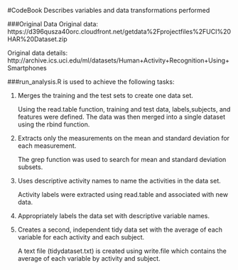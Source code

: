 #CodeBook
Describes variables and data transformations performed

###Original Data
  Original data: https://d396qusza40orc.cloudfront.net/getdata%2Fprojectfiles%2FUCI%20HAR%20Dataset.zip
  
  Original data details: http://archive.ics.uci.edu/ml/datasets/Human+Activity+Recognition+Using+Smartphones

###run_analysis.R is used to achieve the following tasks:

  1. Merges the training and the test sets to create one data set.
      
      Using the read.table function, training and test data, labels,subjects, and features were defined.
      The data was then merged into a single dataset using the rbind function.
  
  2.  Extracts only the measurements on the mean and standard deviation for each measurement.
      
      The grep function was used to search for mean and standard deviation subsets.

  3.  Uses descriptive activity names to name the activities in the data set.
  
      Activity labels were extracted using read.table and associated with new data.

  4.  Appropriately labels the data set with descriptive variable names.
  
  5.  Creates a second, independent tidy data set with the average of each variable for each activity and each subject.

      A text file (tidydataset.txt) is created using write.file which contains the average of each variable by activity and subject.
